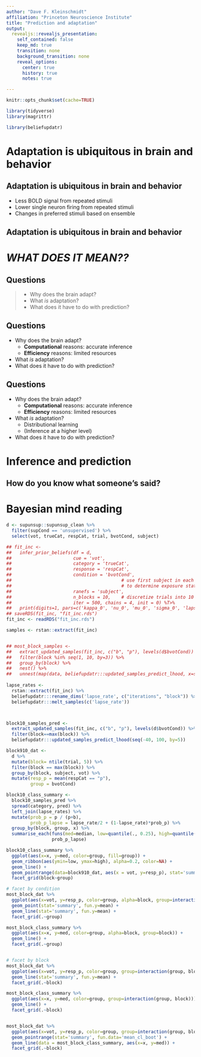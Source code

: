 ```yaml
---
author: "Dave F. Kleinschmidt"
affiliation: "Princeton Neuroscience Institute"
title: "Prediction and adaptation"
output: 
  revealjs::revealjs_presentation:
    self_contained: false
    keep_md: true
    transition: none
    background_transition: none
    reveal_options:
      center: true
      history: true
      notes: true

---
```


```r

knitr::opts_chunk$set(cache=TRUE)

library(tidyverse)
library(magrittr)

library(beliefupdatr)

```

# Adaptation is ubiquitous in brain and behavior

## Adaptation is ubiquitous in **brain** and behavior

* Less BOLD signal from repeated stimuli
* Lower single neuron firing from repeated stimuli
* Changes in preferred stimuli based on ensemble

## Adaptation is ubiquitous in brain and **behavior**

# **_WHAT DOES IT MEAN??_**

## Questions

> * Why does the brain adapt?
> * What _is_ adaptation?
> * What does it have to do with prediction?

## Questions

* Why does the brain adapt?
    * **Computational** reasons: accurate inference
    * **Efficiency** reasons: limited resources
* What _is_ adaptation?
* What does it have to do with prediction?

## Questions

* Why does the brain adapt?
    * **Computational** reasons: accurate inference
    * **Efficiency** reasons: limited resources
* What _is_ adaptation?
    * Distributional learning
    * (Inference at a higher level)
* What does it have to do with prediction?

# Inference and prediction

## How do you know what someone's said?

# Bayesian mind reading

```r

d <- supunsup::supunsup_clean %>%
  filter(supCond == 'unsupervised') %>%
  select(vot, trueCat, respCat, trial, bvotCond, subject)

## fit_inc <-
##   infer_prior_beliefs(df = d,
##                       cue = 'vot',
##                       category = 'trueCat',
##                       response = 'respCat',
##                       condition = 'bvotCond',
##                                         # use first subject in each condition
##                                         # to determine exposure statistics:
##                       ranefs = 'subject',
##                       n_blocks = 10,    # discretize trials into 10 blocks
##                       iter = 500, chains = 4, init = 0) %T>%
##   print(digits=1, pars=c('kappa_0', 'nu_0', 'mu_0', 'sigma_0', 'lapse_rate'))
## saveRDS(fit_inc, "fit_inc.rds")
fit_inc <- readRDS("fit_inc.rds")

samples <- rstan::extract(fit_inc)


## most_block_samples <-
##   extract_updated_samples(fit_inc, c("b", "p"), levels(d$bvotCond)) %>%
##   filter(block %in% seq(1, 10, by=3)) %>%
##   group_by(block) %>%
##   nest() %>%
##   unnest(map(data, beliefupdatr:::updated_samples_predict_lhood, x=seq(-40, 100, by=5)))
  
lapse_rates <-
  rstan::extract(fit_inc) %>%
  beliefupdatr:::rename_dims('lapse_rate', c("iterations", "block")) %>%
  beliefupdatr:::melt_samples(c('lapse_rate'))



block10_samples_pred <-
  extract_updated_samples(fit_inc, c("b", "p"), levels(d$bvotCond)) %>%
  filter(block==max(block)) %>%
  beliefupdatr:::updated_samples_predict_lhood(seq(-40, 100, by=5))

block910_dat <-
  d %>%
  mutate(block= ntile(trial, 5)) %>%
  filter(block == max(block)) %>%
  group_by(block, subject, vot) %>%
  mutate(resp_p = mean(respCat == "p"),
         group = bvotCond)

block10_class_summary <-
  block10_samples_pred %>%
  spread(category, pred) %>%
  left_join(lapse_rates) %>%
  mutate(prob_p = p / (p+b),
         prob_p_lapse = lapse_rate/2 + (1-lapse_rate)*prob_p) %>%
  group_by(block, group, x) %>%
  summarise_each(funs(med=median, low=quantile(., 0.25), high=quantile(., 0.75)),
                 prob_p_lapse)

```

```r


block10_class_summary %>%
  ggplot(aes(x=x, y=med, color=group, fill=group)) +
  geom_ribbon(aes(ymin=low, ymax=high), alpha=0.2, color=NA) +
  geom_line() +
  geom_pointrange(data=block910_dat, aes(x = vot, y=resp_p), stat='summary', fun.data='mean_cl_boot') +
  facet_grid(block~group)


```



```r

# facet by condition
most_block_dat %>%
  ggplot(aes(x=vot, y=resp_p, color=group, alpha=block, group=interaction(group, block))) +
  geom_point(stat='summary', fun.y=mean) +
  geom_line(stat='summary', fun.y=mean) +  
  facet_grid(.~group)

most_block_class_summary %>%
  ggplot(aes(x=x, y=med, color=group, alpha=block, group=block)) +
  geom_line() +
  facet_grid(.~group)


# facet by block
most_block_dat %>%
  ggplot(aes(x=vot, y=resp_p, color=group, group=interaction(group, block))) +
  geom_line(stat='summary', fun.y=mean) +
  facet_grid(.~block)

most_block_class_summary %>%
  ggplot(aes(x=x, y=med, color=group, group=interaction(group, block))) +
  geom_line() +
  facet_grid(.~block)


most_block_dat %>%
  ggplot(aes(x=vot, y=resp_p, color=group, group=interaction(group, block))) +
  geom_pointrange(stat='summary', fun.data='mean_cl_boot') +
  geom_line(data = most_block_class_summary, aes(x=x, y=med)) +
  facet_grid(.~block)

```

